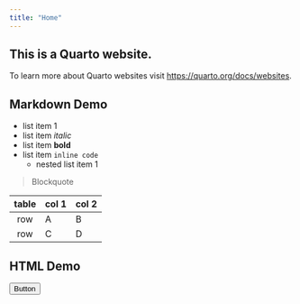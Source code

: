 ```yaml
---
title: "Home"
---
```


## This is a Quarto website.

To learn more about Quarto websites visit <https://quarto.org/docs/websites>.

## Markdown Demo
 - list item 1
 - list item _italic_
 - list item **bold**
 - list item `inline code`
   + nested list item 1

 > Blockquote

| table | col 1 | col 2 |
|:-----:|:------|:------|
| row   |   A   |   B   |
| row   |   C   |   D   |

## HTML Demo

<button class="btn btn-primary">Button</button>
